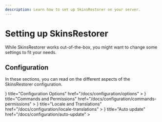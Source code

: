 ```yaml
---
description: Learn how to set up SkinsRestorer on your server.
---
```



# Setting up SkinsRestorer

While SkinsRestorer works out-of-the-box, you might want to change some settings to fit your needs.

## Configuration

In these sections, you can read on the different aspects of the SkinsRestorer configuration.

<Cards>
    <Card
        icon={
            <Cog6ToothIcon/>
        }
        title="Configuration Options"
        href="/docs/configuration/options"
    >
    </Card>
    <Card
        icon={
            <CommandLineIcon/>
        }
        title="Commands and Permissions"
        href="/docs/configuration/commands-permissions"
    >
    </Card>
    <Card
        icon={
            <ChatBubbleLeftEllipsisIcon/>
        }
        title="Locale and Translations"
        href="/docs/configuration/locale-translations"
    >
    </Card>
    <Card
        icon={
            <ArrowPathIcon/>
        }
        title="Auto update"
        href="/docs/configuration/auto-update"
    >
    </Card>
</Cards>
